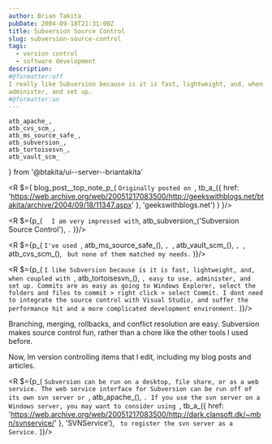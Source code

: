 ```yaml
---
author: Brian Takita
pubDate: 2004-09-18T21:31:00Z
title: Subversion Source Control
slug: subversion-source-control
tags:
  - version control
  - software development
description:
#@formatter:off
I really like Subversion because is it is fast, lightweight, and, when coupled with Tortise, easy to use,
administer, and set up.
#@formatter:on
---
```

	atb_apache_,
	atb_cvs_scm_,
	atb_ms_source_safe_,
	atb_subversion_,
	atb_tortoisesvn_,
	atb_vault_scm_
} from '@btakita/ui--server--briantakita'

<R $={
	blog_post__top_note_p_(
		`Originally posted on `,
		tb_a_({
			href: 'https://web.archive.org/web/20051217083500/http://geekswithblogs.net/btakita/archive/2004/09/18/11347.aspx'
		}, 'geekswithblogs.net')
	)
}/>

<R $={p_(
	`	I am very impressed with `, atb_subversion_('Subversion Source Control'), `.`
)}/>

<R $={p_(
	`I've used `, atb_ms_source_safe_(), `, `, atb_vault_scm_(), `, `, atb_cvs_scm_(), ` but none of them matched my
	needs.`
)}/>

<R $={p_(
	`I like Subversion because is it is fast, lightweight, and, when coupled with `, atb_tortoisesvn_(), `,
	easy to use, administer, and set up. Commits are as easy as going to Windows Explorer, select the folders and
	files to commit > right click > select Commit. I dont need to integrate the source control with Visual Studio, and
	suffer the performance hit and a more complicated development environment.`
)}/>

Branching, merging, rollbacks, and conflict resolution are easy. Subversion makes source control fun, rather than a
chore like the other tools I used before.

Now, Im version controlling items that I edit, including my blog posts and articles.

<R $={p_(
	`Subversion can be run on a desktop, file share, or as a web service. The web service interface for Subversion can
	be run off of its own svn server or `, atb_apache_(), `. If you use the svn server on a Windows server, you may
	want to consider using `,
	tb_a_({ href: 'https://web.archive.org/web/20051217083500/http://dark.clansoft.dk/~mbn/svnservice/' }, 'SVNService'),
	` to register the svn server as a Service.`
)}/>
